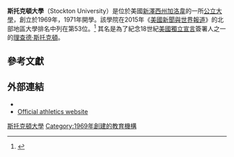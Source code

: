 {{Infobox university
| image =
| name = Stockton University
| motto = An Environment for Excellence
| established = 1969年
| type = [[公立大學|公立大學]]
| president = Dr. Harvey Kesselman
| city = [[加洛韋鎮區_(新澤西州)|加洛韋]]
| state = [[新澤西州|新澤西州]]
| country =美國
| endowment = $23,868,346 {{small|(2014)}}
| undergrad = 8,604 {{small|(2018)}}
| postgrad = 1,017 {{small|(2018)}}
| faculty = 346 {{small|(2018)}}
| campus =郊區，{{convert|1600|acre|km2}} <ref>{{cite web|url=http://intraweb.stockton.edu/eyos/page.cfm?siteID=201&pageID=1|title=Office of the President - President's Message|work=stockton.edu|access-date=2015-11-26|archive-date=2016-07-15|archive-url=https://web.archive.org/web/20160715073048/http://intraweb.stockton.edu/eyos/page.cfm?siteID=201&pageID=1|dead-url=no}}</ref>
| free_label = 校歌
| free= Our Stockton
| former_names = Stockton State College (1968–1993)<br />Richard Stockton College of New Jersey (1993–2015)
| mascot = Talon the Osprey
| nickname = The Ospreys
| colors = 黑白藍金 <br />{{color box|#000000}} {{color box|#ffffff}} {{color box|#79bde9}} {{colorbox|#ffc423}}
| athletics = 18支校隊，[[NCAA|NCAA]] Division III, [[Eastern_College_Athletic_Conference|ECAC]]
| website = {{URL|www.stockton.edu}}
| logo =
}}

'''斯托克頓大學'''（Stockton University）是位於美國[[新澤西州|新澤西州]][[加洛韋鎮區_(新澤西州)|加洛韋]]的一所[[公立大學|公立大學]]，創立於1969年，1971年開學。該學院在2015年《[[美國新聞與世界報道|美國新聞與世界報道]]》的北部地區大學排名中列在第53位。<ref name="USnews">{{cite web|title=Stockton University|url=http://colleges.usnews.rankingsandreviews.com/best-colleges/richard-stockton-college-9345|publisher=[[美國新聞與世界報道|美國新聞與世界報道]]|accessdate=2015-11-26|archive-date=2016-10-24|archive-url=https://web.archive.org/web/20161024183213/http://colleges.usnews.rankingsandreviews.com/best-colleges/richard-stockton-college-9345|dead-url=no}}</ref> 其名是為了紀念18世紀[[美國獨立宣言|美國獨立宣言]]簽署人之一的[[理查德·斯托克頓_(大陸議會議員)|理查德·斯托克頓]]。

==參考文獻==
{{Reflist|30em}}

==外部連結==
* {{Official website|http://www.stockton.edu}}
* [http://www.stocktonathletics.com Official athletics website] {{Wayback|url=http://www.stocktonathletics.com/ |date=20210324234209 }}

{{新澤西州的學院和大學}}

{{Coord|39.4903|N|74.5392|W|source:placeopedia|display=title}}

{{DEFAULTSORT:Stockton University}}
[[Category:斯托克頓大學|]]
[[Category:1969年創建的教育機構|Category:1969年創建的教育機構]]